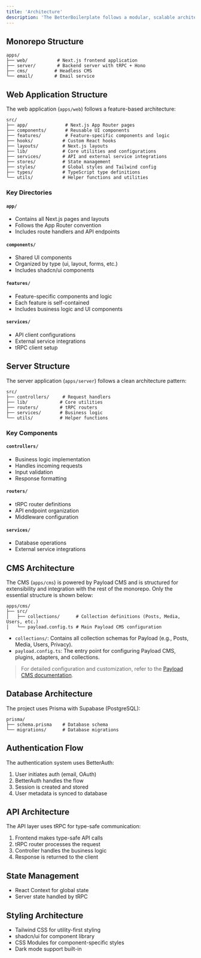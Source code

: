 ```yaml
---
title: 'Architecture'
description: 'The BetterBoilerplate follows a modular, scalable architecture designed for maintainability and rapid development. This document outlines the key architectural decisions and patterns used throughout the project.'
---
```


## Monorepo Structure

```
apps/
├── web/           # Next.js frontend application
├── server/        # Backend server with tRPC + Hono
├── cms/          # Headless CMS
└── email/        # Email service
```

## Web Application Structure

The web application (`apps/web`) follows a feature-based architecture:

```
src/
├── app/              # Next.js App Router pages
├── components/       # Reusable UI components
├── features/         # Feature-specific components and logic
├── hooks/           # Custom React hooks
├── layouts/         # Next.js layouts
├── lib/             # Core utilities and configurations
├── services/        # API and external service integrations
├── stores/          # State management
├── styles/          # Global styles and Tailwind config
├── types/           # TypeScript type definitions
└── utils/           # Helper functions and utilities
```

### Key Directories

#### `app/`
- Contains all Next.js pages and layouts
- Follows the App Router convention
- Includes route handlers and API endpoints

#### `components/`
- Shared UI components
- Organized by type (ui, layout, forms, etc.)
- Includes shadcn/ui components

#### `features/`
- Feature-specific components and logic
- Each feature is self-contained
- Includes business logic and UI components

#### `services/`
- API client configurations
- External service integrations
- tRPC client setup

## Server Structure

The server application (`apps/server`) follows a clean architecture pattern:

```
src/
├── controllers/     # Request handlers
├── lib/            # Core utilities
├── routers/        # tRPC routers
├── services/       # Business logic
└── utils/          # Helper functions
```

### Key Components

#### `controllers/`
- Business logic implementation
- Handles incoming requests
- Input validation
- Response formatting

#### `routers/`
- tRPC router definitions
- API endpoint organization
- Middleware configuration

#### `services/`
- Database operations
- External service integrations

## CMS Architecture

The CMS (`apps/cms`) is powered by Payload CMS and is structured for extensibility and integration with the rest of the monorepo. Only the essential structure is shown below:

```
apps/cms/
├── src/
│   ├── collections/      # Collection definitions (Posts, Media, Users, etc.)
│   └── payload.config.ts # Main Payload CMS configuration
```

- `collections/`: Contains all collection schemas for Payload (e.g., Posts, Media, Users, Privacy).
- `payload.config.ts`: The entry point for configuring Payload CMS, plugins, adapters, and collections.

> For detailed configuration and customization, refer to the [Payload CMS documentation](https://payloadcms.com/).

## Database Architecture

The project uses Prisma with Supabase (PostgreSQL):

```
prisma/
├── schema.prisma    # Database schema
└── migrations/      # Database migrations
```

## Authentication Flow

The authentication system uses BetterAuth:

1. User initiates auth (email, OAuth)
2. BetterAuth handles the flow
3. Session is created and stored
4. User metadata is synced to database

## API Architecture

The API layer uses tRPC for type-safe communication:

1. Frontend makes type-safe API calls
2. tRPC router processes the request
3. Controller handles the business logic
4. Response is returned to the client

## State Management

- React Context for global state
- Server state handled by tRPC

## Styling Architecture

- Tailwind CSS for utility-first styling
- shadcn/ui for component library
- CSS Modules for component-specific styles
- Dark mode support built-in

